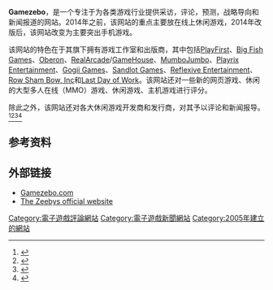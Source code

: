 {{Infobox website
| name             = Gamezebo
| favicon          = 
| logo             =gz logo.jpg
| logo_size        =200px
| screenshot       = 
| caption          = 
| url              = {{URL|https://www.gamezebo.com/}}
| alexa            = {{Increase}} 53,512 ({{as of|2020|2|8}})<ref name="alexa">{{cite web |url= http://www.alexa.com/siteinfo/gamezebo.com |publisher= [[Alexa_Internet|Alexa Internet]] |title= Gamezebo.com Traffic, Demographics and Competitors - Alexa |accessdate= 2019-01-27 |archive-date= 2013-07-09 |archive-url= https://web.archive.org/web/20130709020102/http://www.alexa.com/siteinfo/gamezebo.com |dead-url= no }}</ref> <!-- Updated monthly by LkolblyBot -->
| commercial       = 
| type             = [[手机游戏|手机游戏]]
| registration     =
| owner            =
| author           = [[Joel_Brodie|Joel Brodie]] （创始人）<br>[[Erin_Bell|Erin Bell]]（网站编辑）
| launch_date      = 2006年
| current_status   = 运营
| revenue          = 
| language         = [[英语|英语]]
}}
{{NoteTA
| G1=Games
}}
'''Gamezebo'''，是一个专注于为各类游戏行业提供采访，评论，预测，战略导向和新闻报道的网站。2014年之前，该网站的重点主要放在线上休闲游戏，2014年改版后，该网站改变为主要突出手机游戏。

该网站的特色在于其旗下拥有游戏工作室和出版商，其中包括[[PlayFirst|PlayFirst]]、[[Big_Fish_Games|Big Fish Games]]、[[Oberon|Oberon]]、[[RealArcade|RealArcade]]/[[GameHouse|GameHouse]]、[[MumboJumbo|MumboJumbo]]、[[Playrix_Entertainment|Playrix Entertainment]]、[[Gogii_Games|Gogii Games]]、[[Sandlot_Games|Sandlot Games]]、[[Reflexive_Entertainment|Reflexive Entertainment]]、[[Row_Sham_Bow,_Inc|Row Sham Bow, Inc]]和[[Last_Day_of_Work|Last Day of Work]]。该网站还对一些新的网页游戏、休闲的大型多人在线（MMO）游戏、休闲游戏、主机游戏进行评分。

除此之外，该网站还对各大休闲游戏开发商和发行商，对其予以评论和新闻报导。<ref>{{cite web | url = http://www.lobstersoft.com/news/gemsweeper/gamezebo-reviews-gemsweeper | title = Gamezebo reviews Gemsweeper | publisher = Lobstersoft | date = August 25, 2008 | deadurl = yes | archiveurl = https://web.archive.org/web/20090716020054/http://www.lobstersoft.com/news/gemsweeper/gamezebo-reviews-gemsweeper | archivedate = 2009年7月16日 | accessdate = 2015年3月19日 }}</ref><ref>{{cite web | url = http://www.realnetworks.com/company/press/awards/index.html | title = Press Room > Awards & Reviews | publisher = [[RealNetworks|RealNetworks]] | deadurl = yes | archiveurl = https://web.archive.org/web/20090227093535/http://www.realnetworks.com/company/press/awards/index.html | archivedate = 2009-02-27 | accessdate = 2015-03-19 }}</ref><ref>{{cite web | url = http://www.playfirst.com/about/news.html?tab=press&year=2008 | title = News - PlayFirst in the Media | publisher = [[PlayFirst|PlayFirst]] | deadurl = yes | archiveurl = https://web.archive.org/web/20090630031701/http://www.playfirst.com/about/news.html?tab=press&year=2008 | archivedate = 2009-06-30 | accessdate = 2015-03-19 }}</ref><ref>{{cite web | url = http://www.google.com/search?hl=en&rlz=1C1CHMI_enNL318NL318&q=gamezebo+site:zylom.com | title = Gamezebo on Zylom | access-date = 2015-03-19 | archive-date = 2021-10-11 | archive-url = https://web.archive.org/web/20211011062026/https://www.google.com/search?hl=en&rlz=1C1CHMI_enNL318NL318&q=gamezebo+site:zylom.com }}</ref>

==参考资料==
{{reflist|2}}

== 外部链接 ==
* [http://www.gamezebo.com Gamezebo.com]{{Wayback|url=http://www.gamezebo.com/ |date=20080611031853 }}
* [https://web.archive.org/web/20070912181617/http://www.zeebys.com/ The Zeebys official website]

[[Category:電子遊戲評論網站|Category:電子遊戲評論網站]]
[[Category:電子遊戲新聞網站|Category:電子遊戲新聞網站]]
[[Category:2005年建立的網站|Category:2005年建立的網站]]

{{Videogame-website-stub}}
